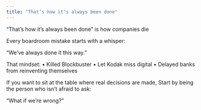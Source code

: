 ```yaml
---
title: "That’s how it’s always been done"
---
```



<div className={styles.preserve}>

“That’s how it’s always been done” is how companies die

Every boardroom mistake starts with a whisper:

“We’ve always done it this way.”

That mindset:
 • Killed Blockbuster
 • Let Kodak miss digital
 • Delayed banks from reinventing themselves

If you want to sit at the table where real decisions are made,
Start by being the person who isn’t afraid to ask:

“What if we’re wrong?”



</div>
